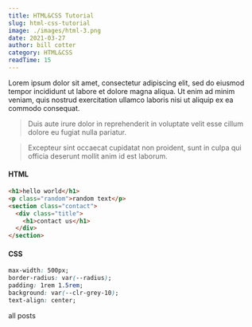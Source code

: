 ```yaml
---
title: HTML&CSS Tutorial
slug: html-css-tutorial
image: ./images/html-3.png
date: 2021-03-27
author: bill cotter
category: HTML&CSS
readTime: 15
---
```



Lorem ipsum dolor sit amet, consectetur adipiscing elit, sed do eiusmod tempor incididunt ut labore et dolore magna aliqua. Ut enim ad minim veniam, quis nostrud exercitation ullamco laboris nisi ut aliquip ex ea commodo consequat.
<blockquote>
  Duis aute irure dolor in reprehenderit in voluptate velit esse cillum dolore eu fugiat nulla pariatur.
</blockquote>

<blockquote display="info">
  Excepteur sint occaecat cupidatat non proident, sunt in culpa qui officia deserunt mollit anim id est laborum.
</blockquote>
<div className="code">

#### HTML

```html
<h1>hello world</h1>
<p class="random">random text</p>
<section class="contact">
  <div class="title">
    <h1>contact us</h1>
  </div>
</section>
```

#### CSS

```css
max-width: 500px;
border-radius: var(--radius);
padding: 1rem 1.5rem;
background: var(--clr-grey-10);
text-align: center;
```

<Link to="/posts" className="btn center-btn">
  all posts
</Link>
